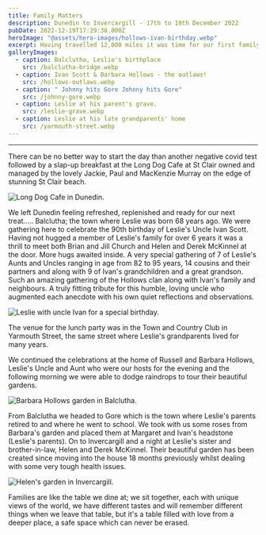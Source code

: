 ```yaml
---
title: Family Matters
description: Dunedin to Invercargill - 17th to 19th December 2022
pubDate: 2022-12-19T17:29:38.000Z
heroImage: "@assets/hero-images/hollows-ivan-birthday.webp"
excerpt: Having travelled 12,000 miles it was time for our first family reunion.
galleryImages:
  - caption: Balclutha, Leslie's birthplace
    src: /balclutha-bridge.webp
  - caption: Ivan Scott & Barbara Hollows - the outlaws!
    src: /hollows-outlaws.webp
  - caption: " Johnny hits Gore Johnny hits Gore"
    src: /johnny-gore.webp
  - caption: Leslie at his parent's grave.
    src: /leslie-grave.webp
  - caption: Leslie at his late grandparents' home
    src: /yarmouth-street.webp
---
```


***

There can be no better way to start the day than another negative covid test followed by a slap-up breakfast at the Long Dog Cafe at St Clair owned and managed by the lovely Jackie, Paul and MacKenzie Murray on the edge of stunning St Clair beach.

![Long Dog Cafe in Dunedin.](/long-dog-cafe.webp)

We left Dunedin feeling refreshed, replenished and ready for our next treat..... Balclutha; the town where Leslie was born 68 years ago. We were gathering here to celebrate the 90th birthday of Leslie's Uncle Ivan Scott. Having not hugged a member of Leslie's family for over 6 years it was a thrill to meet both Brian and Jill Church and Helen and Derek McKinnel at the door. More hugs awaited inside. A very special gathering of 7 of Leslie's Aunts and Uncles ranging in age from 82 to 95 years, 14 cousins and their partners and along with 9 of Ivan's grandchildren and a great grandson. Such an amazing gathering of the Hollows clan along with Ivan's family and neighbours. A truly fitting tribute for this humble, loving uncle who augmented each anecdote with his own quiet reflections and observations.

![Leslie with uncle Ivan for a special birthday.](/ivan-leslie.webp)

The venue for the lunch party was in the Town and Country Club in Yarmouth Street, the same street where Leslie's grandparents lived for many years.

We continued the celebrations at the home of Russell and Barbara Hollows, Leslie's Uncle and Aunt who were our hosts for the evening and the following morning we were able to dodge raindrops to tour their beautiful gardens.

![Barbara Hollows garden in Balclutha.](/barbara-garden.webp)

From Balclutha we headed to Gore which is the town where Leslie's parents retired to and where he went to school. We took with us some roses from Barbara's garden and placed them at Margaret and Ivan's headstone (Leslie's parents). On to Invercargill and a night at Leslie's sister and brother-in-law, Helen and Derek McKinnel. Their beautiful garden has been created since moving into the house 18 months previously whilst dealing with some very tough health issues.

![Helen's garden in Invercargill.](/helen-garden.webp)

Families are like the table we dine at; we sit together, each with unique views of the world, we have different tastes and will remember different things when we leave that table, but it's a table filled with love from a deeper place, a safe space which can never be erased.

